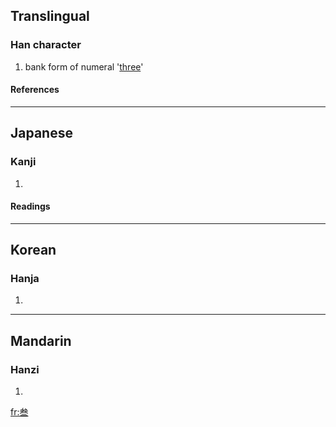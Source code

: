 {{see|三|參|叄}}

==Translingual==
===Han character===
{{Han char|rn=28|rad=厶|as=06|sn=8|four=|canj=戈大一一一 (IKMMM)}}
# bank form of numeral '[[three]]'
====References====
{{Han ref|kx=0164.211|dkj=03089|dj=0372.270|hdz=10386.130|uh=53C1|ud=21441}}
----
==Japanese==
===Kanji===
{{ja-kanji|grade=|rs=厶06}}
# {{defn|Japanese}} 
====Readings====
{{ja-readings|on=[[さん]] (san)|kun=[[みつ]] (mitsu)}}
----
==Korean==
===Hanja===
{{ko-hanja|hangeul=삼|rv=sam|mr=sam}}
# {{defn|Korean}}
----
==Mandarin==
===Hanzi===
{{cmn-hanzi|tra=叄|pin=[[cēn]] (cen1), [[dēn]] (den1), [[sān]] (san1), [[sǎn]] (san3), [[shēn]] (shen1)|wg=ts'en<sup>1</sup>, *<sup>1</sup>, san<sup>1</sup>, san<sup>3</sup>, shen<sup>1</sup>}}
# {{defn|Mandarin}}

[[fr:叁]]